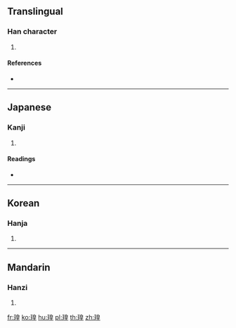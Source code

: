 ==Translingual==

===Han character===
{{Han char|rn=96|rad=玉|as=09|sn=13|four=|canj=MGHAG}}

# {{defn|Han|sort=玉09}}

====References====
* {{Han ref|kx=0738.080|dkj=21130|dj=1148.270|hdz=21127.040|uh=745D|ud=29789}}

----

==Japanese==

===Kanji===
{{ja-kanji|grade=|rs=玉09}}

# {{defn|lang=ja|sort=玉09}}

====Readings====
* {{ja-readings|on=[[こう]] (kō), [[おう]] (ō)|kun=|nanori=}}

----

==Korean==

===Hanja===
{{ko-hanja|hangeul=황|eumhun=|rv=hwang|mr=hwang|y=hwang}}

# {{defn|lang=ko|sort=玉09}}

----

==Mandarin==

===Hanzi===
{{cmn-hanzi|pin=[[huáng]] ([[huang2]])|wg=huang<sup>2</sup>}}

# {{defn|lang=cmn|sort=玉09}}

[[fr:瑝]]
[[ko:瑝]]
[[hu:瑝]]
[[pl:瑝]]
[[th:瑝]]
[[zh:瑝]]